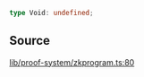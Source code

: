 ```ts
type Void: undefined;
```

## Source

[lib/proof-system/zkprogram.ts:80](https://github.com/o1-labs/o1js/blob/fd7bd4b02f4f7cc1057cd423261d70c22275763a/src/lib/proof-system/zkprogram.ts#L80)
